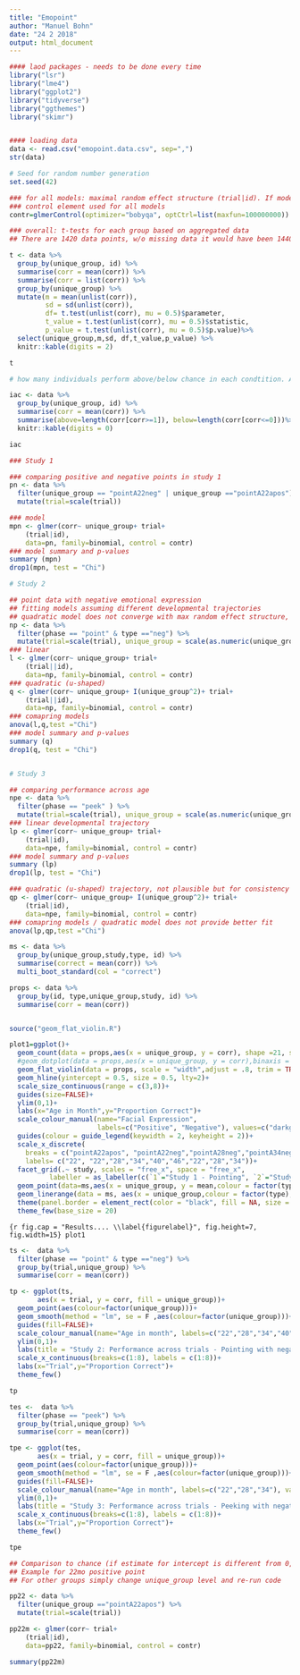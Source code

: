 ```yaml
---
title: "Emopoint"
author: "Manuel Bohn"
date: "24 2 2018"
output: html_document
---
```


```r


#### laod packages - needs to be done every time
library("lsr")
library("lme4")
library("ggplot2")
library("tidyverse")
library("ggthemes")
library("skimr")


#### loading data
data <- read.csv("emopoint.data.csv", sep=",")
str(data)

```

```r
# Seed for random number generation
set.seed(42)
```

```r
### for all models: maximal random effect structure (trial|id). If model does not converge, correlation is removed and then random slope.
### control element used for all models
contr=glmerControl(optimizer="bobyqa", optCtrl=list(maxfun=100000000))

### overall: t-tests for each group based on aggregated data
## There are 1420 data points, w/o missing data it would have been 1440. In this case aggregating across individuals seems fine.

t <- data %>%
  group_by(unique_group, id) %>%
  summarise(corr = mean(corr)) %>%
  summarise(corr = list(corr)) %>%
  group_by(unique_group) %>%
  mutate(m = mean(unlist(corr)),
         sd = sd(unlist(corr)),
         df= t.test(unlist(corr), mu = 0.5)$parameter,
         t_value = t.test(unlist(corr), mu = 0.5)$statistic,
         p_value = t.test(unlist(corr), mu = 0.5)$p.value)%>%
  select(unique_group,m,sd, df,t_value,p_value) %>%
  knitr::kable(digits = 2)

t
```

```r
# how many individuals perform above/below chance in each condtition. Above vs below corresponds to one tailed binomial test

iac <- data %>%
  group_by(unique_group, id) %>%
  summarise(corr = mean(corr)) %>%
  summarise(above=length(corr[corr>=1]), below=length(corr[corr<=0]))%>%
  knitr::kable(digits = 0)

iac
```

```r
### Study 1

### comparing positive and negative points in study 1
pn <- data %>%
  filter(unique_group == "pointA22neg" | unique_group =="pointA22apos") %>%
  mutate(trial=scale(trial))

### model
mpn <- glmer(corr~ unique_group+ trial+
	(trial|id),
	data=pn, family=binomial, control = contr)
### model summary and p-values
summary (mpn)
drop1(mpn, test = "Chi")

# Study 2

## point data with negative emotional expression
## fitting models assuming different developmental trajectories
## quadratic model does not converge with max random effect structure, therefore correlation is removed
np <- data %>%
  filter(phase == "point" & type =="neg") %>%
  mutate(trial=scale(trial), unique_group = scale(as.numeric(unique_group)))
### linear
l <- glmer(corr~ unique_group+ trial+
	(trial||id),
	data=np, family=binomial, control = contr)
### quadratic (u-shaped)
q <- glmer(corr~ unique_group+ I(unique_group^2)+ trial+
	(trial||id),
	data=np, family=binomial, control = contr)
### comapring models 
anova(l,q,test ="Chi")
### model summary and p-values
summary (q)
drop1(q, test = "Chi")


# Study 3

## comparing performance across age
npe <- data %>%
  filter(phase == "peek" ) %>%
  mutate(trial=scale(trial), unique_group = scale(as.numeric(unique_group)))
### linear developmental trajectory
lp <- glmer(corr~ unique_group+ trial+
	(trial|id),
	data=npe, family=binomial, control = contr)
### model summary and p-values
summary (lp)
drop1(lp, test = "Chi")

### quadratic (u-shaped) trajectory, not plausible but for consistency sake
qp <- glmer(corr~ unique_group+ I(unique_group^2)+ trial+
	(trial|id),
	data=npe, family=binomial, control = contr)
### comapring models / quadratic model does not provide better fit
anova(lp,qp,test ="Chi")


```


```r
ms <- data %>%
  group_by(unique_group,study,type, id) %>%
  summarise(correct = mean(corr)) %>%
  multi_boot_standard(col = "correct")

props <- data %>%
  group_by(id, type,unique_group,study, id) %>%
  summarise(corr = mean(corr))


source("geom_flat_violin.R")

plot1=ggplot()+
  geom_count(data = props,aes(x = unique_group, y = corr), shape =21, stroke = 1, alpha = 1, position = position_nudge(-0.15))+
  #geom_dotplot(data = props,aes(x = unique_group, y = corr),binaxis = "y", dotsize = 0.1, stackdir = "center", binwidth = 0.1,position = position_nudge(-0.1))+
  geom_flat_violin(data = props, scale = "width",adjust = .8, trim = TRUE, aes(x = unique_group, y = corr))+
  geom_hline(yintercept = 0.5, size = 0.5, lty=2)+
  scale_size_continuous(range = c(3,8))+
  guides(size=FALSE)+
  ylim(0,1)+
  labs(x="Age in Month",y="Proportion Correct")+
  scale_colour_manual(name="Facial Expression",
                      labels=c("Positive", "Negative"), values=c("darkgreen", "firebrick"))+
  guides(colour = guide_legend(keywidth = 2, keyheight = 2))+
  scale_x_discrete(
    breaks = c("pointA22apos", "pointA22neg","pointA28neg","pointA34neg","pointA40neg","pointA46neg","peekA22neg","peekA28neg","peekA34neg"),
    labels= c("22", "22","28","34","40","46","22","28","34"))+
  facet_grid(.~ study, scales = "free_x", space = "free_x",
          labeller = as_labeller(c(`1`="Study 1 - Pointing", `2`="Study 2 - Pointing", `3`="Study 3 - Peeking")))+
  geom_point(data=ms,aes(x = unique_group, y = mean,colour = factor(type)), size = 4, stat="identity",position = position_nudge(0.1)) + 
  geom_linerange(data = ms, aes(x = unique_group,colour = factor(type),y = mean, ymin = ci_lower, ymax = ci_upper), position = position_nudge(0.1), size = 1.2) +
  theme(panel.border = element_rect(color = "black", fill = NA, size = 1))+
  theme_few(base_size = 20)
```

```{r fig.cap = "Results.... \\label{figurelabel}", fig.height=7, fig.width=15}
plot1
```

```r
ts <-  data %>%
  filter(phase == "point" & type =="neg") %>%
  group_by(trial,unique_group) %>%
  summarise(corr = mean(corr))

tp <- ggplot(ts, 
       aes(x = trial, y = corr, fill = unique_group))+
  geom_point(aes(colour=factor(unique_group)))+
  geom_smooth(method = "lm", se = F ,aes(colour=factor(unique_group)))+
  guides(fill=FALSE)+
  scale_colour_manual(name="Age in month", labels=c("22","28","34","40","46"), values = c("black", "red", "blue", "darkgreen","orange"))+
  ylim(0,1)+
  labs(title = "Study 2: Performance across trials - Pointing with negative emotion")+
  scale_x_continuous(breaks=c(1:8), labels = c(1:8))+
  labs(x="Trial",y="Proportion Correct")+
  theme_few()

tp
```

```r
tes <-  data %>%
  filter(phase == "peek") %>%
  group_by(trial,unique_group) %>%
  summarise(corr = mean(corr))

tpe <- ggplot(tes, 
       aes(x = trial, y = corr, fill = unique_group))+
  geom_point(aes(colour=factor(unique_group)))+
  geom_smooth(method = "lm", se = F ,aes(colour=factor(unique_group)))+
  guides(fill=FALSE)+
  scale_colour_manual(name="Age in month", labels=c("22","28","34"), values = c("black", "red", "blue"))+
  ylim(0,1)+
  labs(title = "Study 3: Performance across trials - Peeking with negative emotion")+
  scale_x_continuous(breaks=c(1:8), labels = c(1:8))+
  labs(x="Trial",y="Proportion Correct")+
  theme_few()

tpe
```


```r

## Comparison to chance (if estimate for intercept is different from 0, performance is above chance)
## Example for 22mo positive point
## For other groups simply change unique_group level and re-run code

pp22 <- data %>%
  filter(unique_group =="pointA22apos") %>%
  mutate(trial=scale(trial))

pp22m <- glmer(corr~ trial+
	(trial|id),
	data=pp22, family=binomial, control = contr)

summary(pp22m)
```


